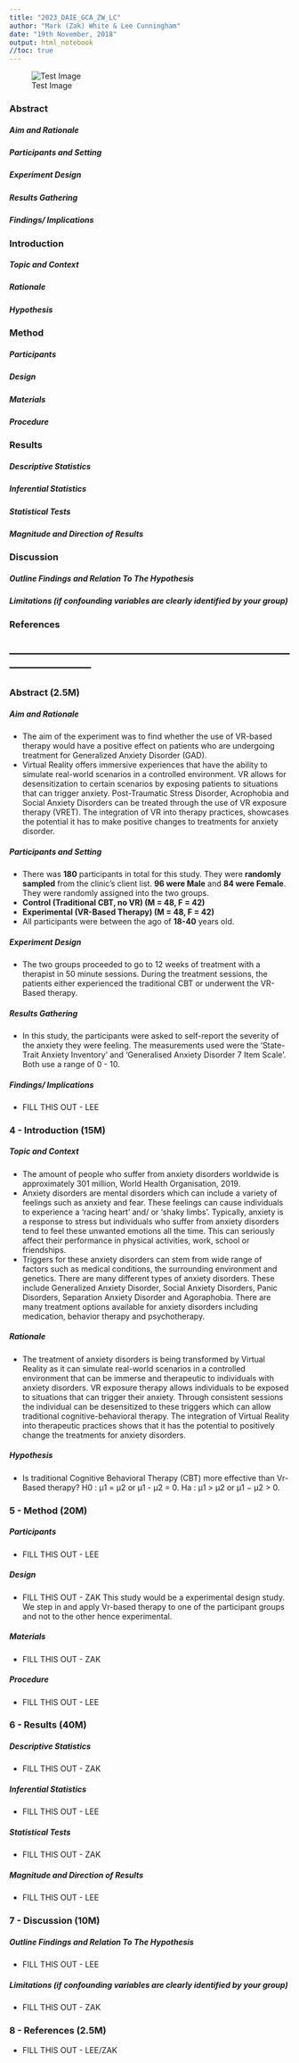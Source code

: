 ```yaml
---
title: "2023_DAIE_GCA_ZW_LC"
author: "Mark (Zak) White & Lee Cunningham"
date: "19th November, 2018"
output: html_notebook
//toc: true
---
```


![Test Image](/Users/leecu/Desktop/MScY1/Data Analytics/kitkat.png)

### **Abstract**

##### **Aim and Rationale**
##### **Participants and Setting**
##### **Experiment Design**
##### **Results Gathering**
##### **Findings/ Implications**

### **Introduction**

##### **Topic and Context**
##### **Rationale**
##### **Hypothesis**

### **Method**

##### **Participants**
##### **Design**
##### **Materials**
##### **Procedure**

### **Results**

##### **Descriptive Statistics**
##### **Inferential Statistics**
##### **Statistical Tests**
##### **Magnitude and Direction of Results**

### **Discussion**

##### **Outline Findings and Relation To The Hypothesis**
##### **Limitations (if confounding variables are clearly identified by your group)**

### **References**

## ---------------------------------------------------------------------------------------------

### **Abstract** (2.5M)
##### **Aim and Rationale**
* The aim of the experiment was to find whether the use of VR-based therapy would have a positive effect on patients who are undergoing treatment for Generalized Anxiety Disorder (GAD).
* Virtual Reality offers immersive experiences that have the ability to simulate real-world scenarios in a controlled environment. VR allows for desensitization to certain scenarios by exposing patients to situations that can trigger anxiety. 
Post-Traumatic Stress Disorder, Acrophobia and Social Anxiety Disorders can be treated through the use of VR exposure therapy (VRET). The integration of VR into therapy practices, showcases the potential it has to make positive changes to treatments for anxiety disorder.
            
##### **Participants and Setting**
* There was **180** participants in total for this study. They were **randomly sampled** from the clinic's client list. **96 were Male** and **84 were Female**. They were randomly assigned into the two groups.
* **Control (Traditional CBT, no VR) (M = 48, F = 42)**
* **Experimental (VR-Based Therapy) (M = 48, F = 42)**
* All participants were between the ago of **18-40** years old.

##### **Experiment Design**
* The two groups proceeded to go to 12 weeks of treatment with a therapist in 50 minute sessions. During the treatment sessions, the patients either experienced the traditional CBT or underwent the VR-Based therapy.

##### **Results Gathering**
* In this study, the participants were asked to self-report the severity of the anxiety they were feeling. The measurements used were the 'State-Trait Anxiety Inventory' and 'Generalised Anxiety Disorder 7 Item Scale'. Both use a range of 0 - 10.

##### **Findings/ Implications**
* FILL THIS OUT - LEE

### 4 - **Introduction** (15M)
##### **Topic and Context**
* The amount of people who suffer from anxiety disorders worldwide is approximately 301 million, World Health Organisation, 2019.
* Anxiety disorders are mental disorders which can include a variety of feelings such as anxiety and fear. These feelings can cause individuals to experience a 'racing heart' and/ or 'shaky limbs'. Typically, anxiety is a response to stress but individuals who suffer from anxiety disorders tend to feel these unwanted emotions all the time. This can seriously affect their performance in physical activities, work, school or friendships.
* Triggers for these anxiety disorders can stem from wide range of factors such as medical conditions, the surrounding environment and genetics. There are many different types of anxiety disorders. These include Generalized Anxiety Disorder, Social Anxiety Disorders, Panic Disorders, Separation Anxiety Disorder and Agoraphobia. There are many treatment options available for anxiety disorders including medication, behavior therapy and psychotherapy.


##### **Rationale**
* The treatment of anxiety disorders is being transformed by Virtual Reality as it can simulate real-world scenarios in a controlled environment that can be immerse and therapeutic to individuals with anxiety disorders. VR exposure therapy allows individuals to be exposed to situations that can trigger their anxiety. Through consistent sessions the individual can be desensitized to these triggers which can allow traditional cognitive-behavioral therapy. The integration of Virtual Reality into therapeutic practices shows that it has the potential to positively change the treatments for anxiety disorders.

##### **Hypothesis**
* Is traditional Cognitive Behavioral Therapy (CBT) more effective
than Vr-Based therapy?
  H0 : μ1 = μ2 or μ1 - μ2 = 0.
  Ha : μ1 > μ2 or μ1 − μ2 > 0.


### 5 - **Method** (20M)
##### **Participants**
* FILL THIS OUT - LEE

##### **Design**
* FILL THIS OUT - ZAK This study would be a experimental design study. We step in and apply Vr-based therapy to one of the participant groups and not to the other hence experimental.

##### **Materials**
* FILL THIS OUT - ZAK

##### **Procedure**
* FILL THIS OUT - LEE
      
### 6 - **Results** (40M)
##### **Descriptive Statistics**
* FILL THIS OUT - ZAK

##### **Inferential Statistics**
* FILL THIS OUT - LEE

##### **Statistical Tests**
* FILL THIS OUT - ZAK

##### **Magnitude and Direction of Results**
* FILL THIS OUT - LEE
      
### 7 - **Discussion** (10M)
##### **Outline Findings and Relation To The Hypothesis**
* FILL THIS OUT - LEE

##### **Limitations (if confounding variables are clearly identified by your group)**
* FILL THIS OUT - ZAK
      
### 8 - **References** (2.5M)
* FILL THIS OUT - LEE/ZAK




